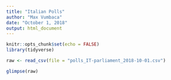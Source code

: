 ```yaml
---
title: "Italian Polls"
author: "Max Vumbaca"
date: "October 1, 2018"
output: html_document
---
```


```r
knitr::opts_chunk$set(echo = FALSE)
library(tidyverse)
```

```r
raw <- read_csv(file = "polls_IT-parliament_2018-10-01.csv")

glimpse(raw)
```

